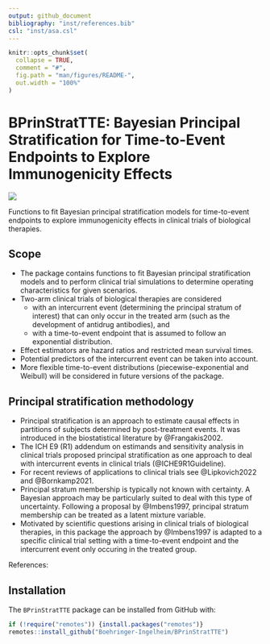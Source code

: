 ```yaml
---
output: github_document
bibliography: "inst/references.bib"
csl: "inst/asa.csl"
---
```


<!-- README.md is generated from README.Rmd. Please edit that file -->

```r
knitr::opts_chunk$set(
  collapse = TRUE,
  comment = "#",
  fig.path = "man/figures/README-",
  out.width = "100%"
)
```

# BPrinStratTTE: Bayesian Principal Stratification for Time-to-Event Endpoints to Explore Immunogenicity Effects

<!-- badges: start -->
[![](https://img.shields.io/badge/lifecycle-experimental-orange.svg)](https://lifecycle.r-lib.org/articles/stages.html#experimental)
<!-- badges: end -->

Functions to fit Bayesian principal stratification models for time-to-event endpoints to explore immunogenicity effects in clinical trials of biological therapies.

## Scope

- The package contains functions to fit Bayesian principal stratification models and to perform clinical trial simulations to determine operating characteristics for given scenarios.
- Two-arm clinical trials of biological therapies are considered 
  - with an intercurrent event (determining the principal stratum of interest) that can only occur in the treated arm (such as the development of antidrug antibodies), and
  - with a time-to-event endpoint that is assumed to follow an exponential distribution.
- Effect estimators are hazard ratios and restricted mean survival times.
- Potential predictors of the intercurrent event can be taken into account.
- More flexible time-to-event distributions (piecewise-exponential and Weibull) will be considered in future versions of the package.


## Principal stratification methodology

- Principal stratification is an approach to estimate causal effects in partitions of subjects determined by post-treatment events. It was introduced in the biostatistical literature by @Frangakis2002.
- The ICH E9 (R1) addendum on estimands and sensitivity analysis in clinical trials proposed principal stratification as one approach to deal with intercurrent events in clinical trials (@ICHE9R1Guideline).
- For recent reviews of applications to clinical trials see @Lipkovich2022 and @Bornkamp2021. 
- Principal stratum membership is typically not known with certainty. A Bayesian approach may be particularly suited to deal with this type of uncertainty. Following a proposal by @Imbens1997, principal stratum membership can be treated as a latent mixture variable. 
- Motivated by scientific questions arising in clinical trials of biological therapies, in this package the approach by @Imbens1997 is adapted to a specific clinical trial setting with a time-to-event endpoint and the intercurrent event only occuring in the treated group. 

<!-- <font size="3"> -->
References: <br>
<div id="refs"></div>
<!-- </font> -->


## Installation

The `BPrinStratTTE` package can be installed from GitHub with: 

```r
if (!require("remotes")) {install.packages("remotes")}
remotes::install_github("Boehringer-Ingelheim/BPrinStratTTE")
```



